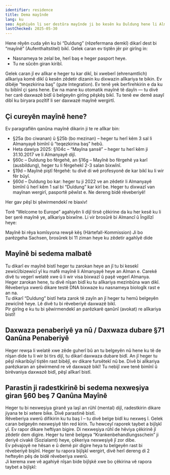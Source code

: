 ```yaml
---
identifier: residence
title: Dema mayînde
lang: ku
seo: Agahiyên li ser destûra mayînde ji bo kesên ku Duldung hene li Almanya – şert, prosedûr û alîkarî ji bo têkildar
lastChecked: 2025-05-30
---
```


Hene rêyên cuda yên ku bi “Duldung” (rêzefermana demkî) dikarî dest bi “mayînê” (Aufenthaltstitel) bikî. Gelek caran ev tiştên jêr pir girîng in:
- Nasnameya te zelal be, herî baş e heger pasport heye.
- Tu ne sûcên giran kiribî.

<Block identifier="get-legal-advice"/>

Gelek caran jî ev alîkar e heger tu kar dikî, bi xweberî (ehrenamtlich) alîkariya komê dikî û kesên zêdetir dizanin ku dixwazin alîkariya te bikin. Ev dibêje “teqezkirina baş” (gute Integration). Ev tenê yek berfirehkirin e da ku tu bibînî çi şans hene. Ew na mane ku otomatik mayînê tê dayîn — tu divê her carê daxwazê bidî û belgeyên girîng pêşkêş bikî.
Tu tenê ew demê asayî dibî ku biryara pozîtîf li ser daxwazê mayînê wergirtî.

## Çi cureyên mayînê hene?
Ev paragraflên qanûna mayînê dikarin ji te re alîkar bin:
-  §25a (bo ciwanan) û §25b (bo mezinan) – heger tu herî kêm 3 sal li Almanyayê bimînî û “teqezkirina baş” hebû.
-  Heta dawiya 2025: §104c – “Mayîna şansê” – heger tu herî kêm ji 31.10.2017 ve li Almanyayê dijî.
-  §60c – Duldung bo fêrgehê, an §16g – Mayînê bo fêrgehê ya karî (ausbildung), heger tu li fêrgehekî 2-3 salan bixwînî.
-  §19d – Mayînê piştî fêrgehê: tu divê di wê profesyonê de kar bikî ku li wir fêr bûyî.
-  §60d – Duldung bo kar: heger tu ji 2022 ve an zêdetir li Almanyayê bimînî û herî kêm 1 sal bi “Duldung” kar kirî be. Heger tu dixwazî van mayînan wergirî, pasportê pêwîst e. Ne dereng bidê rêveberiyê!

Her gav pêşî bi şêwirmendekî re biaxiv!

<ExternalShortLink identifier="handbookgermany_residence"/>

Torê “Welcome to Europe” agahiyên li dijî tirsê çêkirine da ku her kesê ku li ber şerê mayînê ye, alîkariya bixwîne. Li vir brosûrê bi Almancî û Îngilîzî heye: 

<ExternalShortLink identifier="wcurighttostay"/>

Mayînê bi rêya komîsyona rewşê kêş (Härtefall-Kommission)
Ji bo parêzgeha Sachsen, brosûrek bi 11 ziman heye ku zêdetir agahîyê dide 

<ExternalShortLink identifier="saxhfk_hardship"/>

## Mayînê bi sedema malbatê

Tu dikarî ev mayînê bistî heger tu zarokan heye an jî tu bi kesekî zewicî/bizewicî yî ku mafê mayînê li Almanyayê heye an Alman e.
Carekê divê tu vegerî welatê xwe û li wir visa bixwazî û paşê vegerî Almanya.<br/>
Heger zarokan hene, tu divê nîşan bidî ku tu alîkariya mezinbûna wan dikî.
Rêveberiya xwerû dikare testê DNA bixwaze ku nasnameya biologîk rast e an na.<br/>
Tu dikarî “Duldung” bistî heta zarok tê zayîn an jî heger tu hemû belgeyên zewicînê heye. Lê divê tu bi rêveberiyê daxwazê bikî. <br/>
Pir girîng e ku tu bi şêwirmendekî an parêzkarê qanûnî (avokat) re alîkariya bistî!

## Daxwaza penaberiyê ya nû / Daxwaza dubare §71 Qanûna Penaberiyê

Heger rewşa li welatê xwe zêde guherî bû an tu belgeyên nû hene ku tê de nîşan dide tu li wir bi tirs dijî, tu dikarî daxwaza dubare bidî.
An jî heger tu pêşî nikaribûyî tiştên rast bibêjî, ev dikare fursêtekî nû be.
Divê bi alîkariya parêzkaran an şêwirmend re vê daxwazê bikî!
Tu nebijî xwe tenê bimînî û birêvaniya daxwazê bidî, pêşî alîkarî bistî.

## Parastin ji radestkirinê bi sedema nexweşiya giran §60 beş 7 Qanûna Mayînê
Heger tu bi nexweşiya giranê ya laşî an rûhî (mental) dijî, radestkirin dikare jiyana te bi xetere bike.
Divê parastinê bistî.<br/>
Rêveberiya xwerû difikirin ku tu baş î – tu divê belge bidî ku nexweş î.
Gelek caran belgeyên nexweşiyê tên red kirin. Tu hewceyî raporek taybet a bijîşkî yî.
Ev rapor dikare heftiyan bigire.
Di nexweşiya rûhî de hêviya çêkirinê jî zêdetir dem digire.
Heger tu tenê belgeya “Krankenbehandlungsschein” ji deriyê civakê (Sozialamt) heye, çêkeriya nexweşiyê jî zor dibe.<br/>
Ev pêvajoyê ne hêsan e û demê pir digire heya tu belgeyên rast bi rêveberiyê bişînî.
Heger tu rapora bijîşkî wergirt, divê herî dereng di 2 hefteyên pêş de bidê rêveberiya xwerû.<br/>
Ji kerema xwe vê agahiyê nîşan bide bijîşkê xwe bo çêkirina vê rapora taybet a bijîşkî: <ExternalShortLink identifier="fluechtlingsrat-berlin_attest"/>
